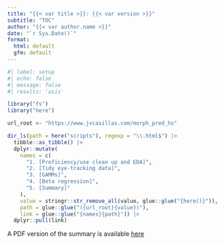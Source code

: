 ```yaml
---
title: "{{< var title >}}: {{< var version >}}"
subtitle: "TOC"
author: "{{< var author.name >}}"
date: "`r Sys.Date()`"
format:
  html: default
  gfm: default
---
```


```r
#| label: setup
#| echo: false
#| message: false
#| results: 'asis'

library("fs")
library("here")

url_root <- "https://www.jvcasillas.com/morph_pred_hs"

dir_ls(path = here("scripts"), regexp = "\\.html$") |> 
  tibble::as_tibble() |> 
  dplyr::mutate(
    names = c(
      "1. [Proficiency/use clean up and EDA]",
      "2. [Tidy eye-tracking data]",
      "3. [GAMMs]",
      "4. [Beta regression]", 
      "5. [Summary]"
    ), 
    value = stringr::str_remove_all(value, glue::glue("{here()}")), 
    path = glue::glue("({url_root}{value})"), 
    link = glue::glue("{names}{path}")) |> 
  dplyr::pull(link)

```

A PDF version of the summary is available [here](https://www.jvcasillas.com/morph_pred_hs/scripts/summary.pdf)
